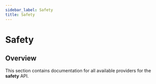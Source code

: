 ```yaml
---
sidebar_label: Safety
title: Safety
---
```


# Safety

## Overview

This section contains documentation for all available providers for the **safety** API.
